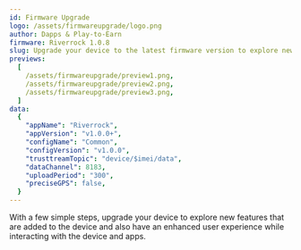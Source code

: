 ```yaml
---
id: Firmware Upgrade
logo: /assets/firmwareupgrade/logo.png
author: Dapps & Play-to-Earn
firmware: Riverrock 1.0.8
slug: Upgrade your device to the latest firmware version to explore new features and enjoy an enhanced user experience.
previews:
  [
    /assets/firmwareupgrade/preview1.png,
    /assets/firmwareupgrade/preview2.png,
    /assets/firmwareupgrade/preview3.png,
  ]
data:
  {
    "appName": "Riverrock",
    "appVersion": "v1.0.0+",
    "configName": "Common",
    "configVersion": "v1.0.0",
    "trusttreamTopic": "device/$imei/data",
    "dataChannel": 8183,
    "uploadPeriod": "300",
    "preciseGPS": false,
  }  
---
```


With a few simple steps, upgrade your device to explore new features that are added to the device and also have an enhanced user experience while interacting with the device and apps.
